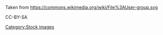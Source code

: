 Taken from https://commons.wikimedia.org/wiki/File%3AUser-group.svg

CC-BY-SA

[[Category:Stock images]]